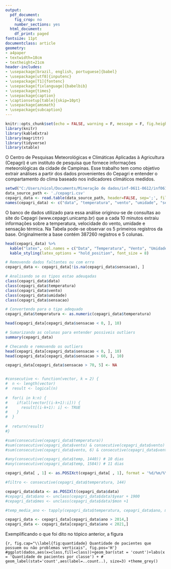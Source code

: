 ```yaml
---
output:
  pdf_document:
    fig_crop: no
    number_sections: yes
  html_document:
    df_print: paged
fontsize: 11pt
documentclass: article
geometry:
- a4paper
- textwidth=18cm
- textheight=21cm
header-includes:
- \usepackage[brazil, english, portuguese]{babel}
- \usepackage[utf8]{inputenc}
- \usepackage[T1]{fontenc}
- \usepackage[fixlanguage]{babelbib}
- \usepackage{times}
- \usepackage{caption}
- \captionsetup[table]{skip=10pt}
- \usepackage{amsmath}
- \usepackage{subcaption}
---
```


\begin{titlepage} 

\begin{center} 
{\large Universidade Estadual de Campinas}\\[0.2cm] 
{\large Mineração de Dados COmplexos - INF0612}\\[4cm]

{\bf \huge Trabalho Final}\\[4cm]

{\large Grupo}\\[0.2cm]
{\large Nicole Nogueira Silva}\\[0.2cm]
{\large Rodolfo Dalla Costa}\\[4cm]

{\large Campinas}\\[0.2cm]
{\large 2021}
\end{center}

\end{titlepage}

\tableofcontents

\newpage


```r
knitr::opts_chunk$set(echo = FALSE, warning = F, message = F, fig.height = 3, fig.width = 4, fig.align='center')
library(knitr)
library(kableExtra)
library(magrittr)
library(tidyverse)
library(xtable)
```


\section{Introdução}

\quad O Centro de Pesquisas Meteorológicas e Climáticas Aplicadas à Agricultura (Cepagri) é um instituto de pesquisa que fornece informações meteorológicas
da cidade de Campinas. Esse trabalho tem como objetivo extrair análises a partir dos dados provenientes do Cepagri e entender o compartamento do clima baseado
nos indicadores climáticos medidos.

\section{Banco de dados}

```r
setwd("C:/Users/nicol/Documents/Mineração de dados/inf-0611-0612/inf0612/t-final")
data_source_path <- './cepagri.csv'
cepagri_data <- read.table(data_source_path, header=FALSE, sep=';', fill = TRUE)
names(cepagri_data) <- c("data", "temperatura", "vento", "umidade", "sensacao")

```

\quad O banco de dados utilizado para essa análise originou-se de consultas ao site do Cepagri (www.cepagri.unicamp.br) que a cada 10 minutos extraiu informações sobre a temperatura, velocidade do vento, umidade e sensação térmica. Na Tabela \ref{tab:dados} pode-se observar os 5 primeiros registros da base. Originalmente a base contém 387260 registros e 5 colunas.

```r

head(cepagri_data) %>% 
  kable("latex", col.names = c("Data", "Temperatura", "Vento", "Umidade", "Sensação Térmica"), caption = "\\label{tab:dados}Primeiras linhas do banco de dados", booktabs = T) %>% 
  kable_styling(latex_options = "hold_position", font_size = 8)

```


\subsection{Tratamento dos dados}

```r
# Removendo dados faltantes ou com erro
cepagri_data <- cepagri_data[!is.na(cepagri_data$sensacao), ]

# Analisando se os tipos estao adeuqadas
class(cepagri_data$data)
class(cepagri_data$temperatura)
class(cepagri_data$vento)
class(cepagri_data$umidade)
class(cepagri_data$sensacao)

# Convertendo para o tipo adequado
cepagri_data$temperatura <- as.numeric(cepagri_data$temperatura)

head(cepagri_data[cepagri_data$sensacao < 0, ], 10)

# Sumarizando as colunas para entender possiveis outliers
summary(cepagri_data)

# Checando e removendo os outliers
head(cepagri_data[cepagri_data$sensacao < 0, ], 10)
head(cepagri_data[cepagri_data$sensacao > 60, ], 10)

cepagri_data[cepagri_data$sensacao > 70, 5] <- NA


#consecutive <- function(vector, k = 2) {
#  n <- length(vector)
#  result <- logical(n)
  
#  for(i in k:n) {
#    if(all(vector[(i-k+1):i])) {
#      result[(i-k+1): i] <- TRUE
#    }
#  }
  
#  return(result)
#}

#sum(consecutive(cepagri_data$temperatura))
#sum(consecutive(cepagri_data$vento) & consecutive(cepagri_data$vento) & consecutive(cepagri_data$vento))
#sum(consecutive(cepagri_data$vento, 6) & consecutive(cepagri_data$vento, 6) & consecutive(cepagri_data$vento, 6))

#any(consecutive(cepagri_data$temp, 1440)) # 10 dias
#any(consecutive(cepagri_data$temp, 1584)) # 11 dias

cepagri_data[ , 1] <- as.POSIXct(cepagri_data[ , 1], format = '%d/%m/%Y-%H:%M',tz = "America/Sao_Paulo")

#filtro <- consecutive(cepagri_data$temperatura, 144)

cepagri_data$data <- as.POSIXlt(cepagri_data$data)
#cepagri_data$ano <- unclass(cepagri_data$data)$year + 1900
#cepagri_data$mes <- unclass(cepagri_data$data)$mon +1

#temp_media_ano <- tapply(cepagri_data$temperatura, cepagri_data$ano, mean)

cepagri_data <- cepagri_data[cepagri_data$ano > 2014,]
cepagri_data <- cepagri_data[cepagri_data$ano < 2021,]
```


\section{Análise exploratória}

\quad Exemplificando o que foi dito no tópico anterior, a figura \ref{fig:quantidade} 

```{r, fig.cap="\\label{fig:quantidade} Quantidade de pacientes que possuem ou não problemas verticais", fig.pos='H'}
#ggplot(dados,aes(x=class,fill=class))+geom_bar(stat = 'count')+labs(x = 'Quantidade de pacientes por classe') +
#  geom_label(stat='count',aes(label=..count..), size=3) +theme_grey()
```



\section{Conclusão}

